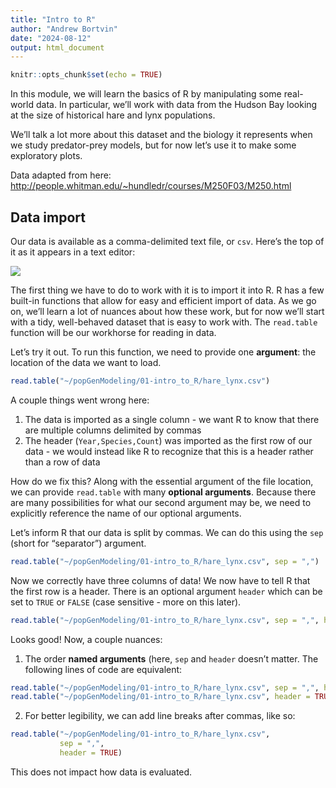 ```yaml
---
title: "Intro to R"
author: "Andrew Bortvin"
date: "2024-08-12"
output: html_document
---
```


```r
knitr::opts_chunk$set(echo = TRUE)
```

In this module, we will learn the basics of R by manipulating some real-world data. In particular, we'll work with data from the Hudson Bay looking at the size of historical hare and lynx populations.

We'll talk a lot more about this dataset and the biology it represents when we study predator-prey models, but for now let's use it to make some exploratory plots.

Data adapted from here: <http://people.whitman.edu/~hundledr/courses/M250F03/M250.html>

## Data import

Our data is available as a comma-delimited text file, or `csv`. Here's the top of it as it appears in a text editor:

![](/Users/andrew/popGenModeling/01-intro_to_R/img/csv_head.png)

The first thing we have to do to work with it is to import it into R. R has a few built-in functions that allow for easy and efficient import of data. As we go on, we'll learn a lot of nuances about how these work, but for now we'll start with a tidy, well-behaved dataset that is easy to work with. The `read.table` function will be our workhorse for reading in data.

Let's try it out. To run this function, we need to provide one **argument**: the location of the data we want to load.

```r
read.table("~/popGenModeling/01-intro_to_R/hare_lynx.csv")
```

A couple things went wrong here:

1.  The data is imported as a single column - we want R to know that there are multiple columns delimited by commas
2.  The header (`Year,Species,Count`) was imported as the first row of our data - we would instead like R to recognize that this is a header rather than a row of data

How do we fix this? Along with the essential argument of the file location, we can provide `read.table` with many **optional arguments**. Because there are many possibilities for what our second argument may be, we need to explicitly reference the name of our optional arguments.

Let's inform R that our data is split by commas. We can do this using the `sep` (short for "separator") argument.

```r
read.table("~/popGenModeling/01-intro_to_R/hare_lynx.csv", sep = ",")
```

Now we correctly have three columns of data! We now have to tell R that the first row is a header. There is an optional argument `header` which can be set to `TRUE` or `FALSE` (case sensitive - more on this later).

```r
read.table("~/popGenModeling/01-intro_to_R/hare_lynx.csv", sep = ",", header = TRUE)
```

Looks good! Now, a couple nuances:

1.  The order **named arguments** (here, `sep` and `header` doesn't matter. The following lines of code are equivalent:

```r
read.table("~/popGenModeling/01-intro_to_R/hare_lynx.csv", sep = ",", header = TRUE)
read.table("~/popGenModeling/01-intro_to_R/hare_lynx.csv", header = TRUE, sep = ",")
```

2.  For better legibility, we can add line breaks after commas, like so:

```r
read.table("~/popGenModeling/01-intro_to_R/hare_lynx.csv", 
           sep = ",", 
           header = TRUE)
```

This does not impact how data is evaluated.
